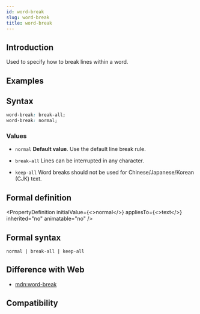 ```yaml
---
id: word-break
slug: word-break
title: word-break
---
```


## Introduction

Used to specify how to break lines within a word.

## Examples


<Go
  example="css-api"
  defaultFile="src/word-break/App.tsx"
  img="/assets/doc/css/word-break.jpg"
  entry="src/word-break"
  defaultEntryFile="dist/word-break.lynx.bundle"
/>

## Syntax

```css
word-break: break-all;
word-break: normal;
```

### Values

- `normal`
  **Default value**. Use the default line break rule.

- `break-all`
  Lines can be interrupted in any character.

- `keep-all`
  Word breaks should not be used for Chinese/Japanese/Korean (CJK) text.

## Formal definition


<PropertyDefinition
  initialValue={<>normal</>}
  appliesTo={<>text</>}
  inherited="no"
  animatable="no"
/>

## Formal syntax

```
normal | break-all | keep-all
```

## Difference with Web

- [mdn:word-break](https://developer.mozilla.org/en-US/docs/Web/CSS/word-break)

## Compatibility


<LegacyCompatTable metadata="css/properties/word-break" />
